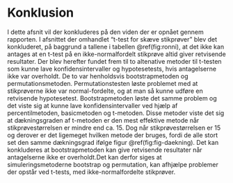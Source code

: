 # Konklusion

I dette afsnit vil der konkluderes på den viden der er opnået gennem rapporten.
I afsnittet der omhandlet "t-test for skæve stikprøver" blev det konkluderet, på baggrund a tallene i tabellen \@ref(fig:ronni), at det ikke kan antages at en t-test på en ikke-normalfordelt stikprøve altid giver retvisende resultater. Der blev herefter fundet frem til to altenative metoder til t-testen som kunne lave konfidensintervaller og hypotesetests, hvis antagelserne ikke var overholdt. De to var henholdsvis bootstrapmetoden og permutationsmetoden. Permutationstesten løste problemet med at stikprøverne ikke var normal-fordelte, og at man så kunne udføre en retvisende hypotesetest. Bootstrapmetoden løste det samme problem og det viste sig at kunne lave konfidensintervaller ved hjælp af percentilmetoden, basicmetoden og t-metoden. Disse metoder viste det sig at dækningsgraden af t-metoden er den mest effektive metode når stikprøvestørrelsen er mindre end ca. $15$. Dog når stikprøvestørrelsen er $15$ og derover er det ligemeget hvilken metode der bruges, fordi de alle stort set den samme dækningsgrad ifølge figur \@ref(fig:fig-daekning). Det kan konkluderes at bootstrapmetoden kan give retvisende resultater når antagelserne ikke er overholdt.Det kan derfor siges at simuleringsmetoderne bootstrap og permutation, kan afhjælpe problemer der opstår ved t-tests, med ikke-normalfordelte stikprøver. 
<!-- Første del af problemanalysen lød således:  -->
<!-- "1) Hvorledes kan simuleringsstudier bidrage til at afdække problemer med klassiske inferensmetoder, når deres antagelser ikke er overholdt?" -->
<!-- "Det fremgår fra tabellen, at dækningsgraden af konfidensintervallerne er ```r tf[2]/100```$\%$. Dette stemmer ikke overens med antagelsen om, at konfidensintervallet har en dækningsgrad på $95\%$. Det kan derfor ikke antages, at en t-test på en ikke-normalfordelt stikprøve altid giver retvisende resultater." -->
<!-- - delkonklusion af t-test -->

<!-- 2) Hvilke alternativer er der til klassiske inferensmetoder, såsom t-tests og konfidensintervaller, når deres antagelser ikke er overholdt, og hvor robuste er alternativerne? -->
<!-- "Her tyder det på, at T-metoden præsterer bedre ved mindre stikprøver end både percentilmetoden og basic-metoden. Omkring n=15 opnår percentil- og basic-metodens konfidensinterval begge den samme dækningsgrad som T-metoden, og generelt kan der ses, at percentil- og basic-metoden har cirka den samme dækningsgrad. Både percentil- og basic-metoden ser ud til at have større udsvingninger end T-metoden. Desuden ser alle tre metoders dækningsgrader ud til at stabilisere sig omkring   -->
<!-- 95%, når stikprøvestørrelsen bliver tilstrækkelig stor." -->
<!-- - delkonklusion af dækningsgrad -->













